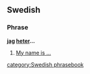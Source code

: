 ==Swedish==
===Phrase===
'''[[jag]] [[heter]]...'''

#[[My name is ...]]

[[category:Swedish phrasebook]]